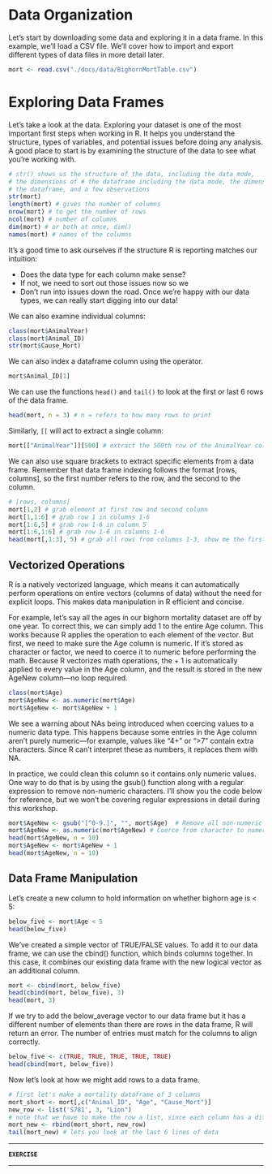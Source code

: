 # Data Organization {#data-org}

Let’s start by downloading some data and exploring it in a data frame. In this example, we’ll load a CSV file. We’ll cover how to import and export different types of data files in more detail later.

```r
mort <- read.csv("./docs/data/BighornMortTable.csv")
```

# Exploring Data Frames

Let’s take a look at the data. Exploring your dataset is one of the most important first steps when working in R. It helps you understand the structure, types of variables, and potential issues before doing any analysis. A good place to start is by examining the structure of the data to see what you’re working with.

```r
# str() shows us the structure of the data, including the data mode, 
# the dimensions of # the dataframe including the data mode, the dimensions of 
# the dataframe, and a few observations
str(mort)  
length(mort) # gives the number of columns
nrow(mort) # to get the number of rows
ncol(mort) # number of columns
dim(mort) # or both at once, dim()
names(mort) # names of the columns
```

It's a good time to ask ourselves if the structure R is reporting matches our intuition:

* Does the data type for each column make sense? 
* If not, we need to sort out those issues now so we 
* Don't run into issues down the road. Once we're happy with our data types, we can really start digging into our data!

We can also examine individual columns: 

```r
class(mort$AnimalYear) 
class(mort$Animal_ID)
str(mort$Cause_Mort)
```

We can also index a dataframe column using the operator.

```r
mort$Animal_ID[1]
```

We can use the functions `head()` and `tail()` to look at the first or last 6 rows of the data frame. 

```r
head(mort, n = 3) # n = refers to how many rows to print 
```

Similarly, `[[` will act to extract a single column:
```r
mort[["AnimalYear"]][500] # extract the 500th row of the AnimalYear column
```

We can also use square brackets to extract specific elements from a data frame. Remember that data frame indexing follows the format [rows, columns], so the first number refers to the row, and the second to the column.

```r
# [rows, columns]
mort[1,2] # grab element at first row and second column
mort[1,1:6] # grab row 1 in columns 1-6
mort[1:6,5] # grab row 1-6 in column 5
mort[1:6,1:6] # grab row 1-6 in columns 1-6
head(mort[,1:3], 5) # grab all rows from columns 1-3, show me the first 5 rows
```

## Vectorized Operations {#vectorized}
R is a natively vectorized language, which means it can automatically perform operations on entire vectors (columns of data) without the need for explicit loops. This makes data manipulation in R efficient and concise. 

For example, let’s say all the ages in our bighorn mortality dataset are off by one year. To correct this, we can simply add 1 to the entire Age column. This works because R applies the operation to each element of the vector. But first, we need to make sure the Age column is numeric. If it’s stored as character or factor, we need to coerce it to numeric before performing the math. Because R vectorizes math operations, the + 1 is automatically applied to every value in the Age column, and the result is stored in the new AgeNew column—no loop required.

```r
class(mort$Age)
mort$AgeNew <- as.numeric(mort$Age)
mort$AgeNew <- mort$AgeNew + 1

```

We see a warning about NAs being introduced when coercing values to a numeric data type. This happens because some entries in the Age column aren’t purely numeric—for example, values like "4+" or ">7" contain extra characters. Since R can’t interpret these as numbers, it replaces them with NA.

In practice, we could clean this column so it contains only numeric values. One way to do that is by using the gsub() function along with a regular expression to remove non-numeric characters. I’ll show you the code below for reference, but we won’t be covering regular expressions in detail during this workshop.

```r
mort$AgeNew <- gsub("[^0-9.]", "", mort$Age)  # Remove all non-numeric characters
mort$AgeNew <- as.numeric(mort$AgeNew) # Coerce from character to numeric data mode
head(mort$AgeNew, n = 10)
mort$AgeNew <- mort$AgeNew + 1
head(mort$AgeNew, n = 10)
```

## Data Frame Manipulation

Let's create a new column to hold information on whether bighorn age is < 5:

```r
below_five <- mort$Age < 5
head(below_five)
```

We've created a simple vector of TRUE/FALSE values. To add it to our data frame, we can use the cbind() function, which binds columns together. In this case, it combines our existing data frame with the new logical vector as an additional column.

```r
mort <- cbind(mort, below_five)
head(cbind(mort, below_five), 3)
head(mort, 3)
```

If we try to add the below_average vector to our data frame but it has a different number of elements than there are rows in the data frame, R will return an error. The number of entries must match for the columns to align correctly.

```r
below_five <- c(TRUE, TRUE, TRUE, TRUE, TRUE)
head(cbind(mort, below_five))
```

Now let's look at how we might add rows to a data frame. 
```r
# first let's make a mortality dataframe of 3 columns
mort_short <- mort[,c("Animal_ID", "Age", "Cause_Mort")]
new_row <- list('S781', 3, "Lion") 
# note that we have to make the row a list, since each column has a different data type
mort_new <- rbind(mort_short, new_row)
tail(mort_new) # lets you look at the last 6 lines of data
```

***

**`EXERCISE`**

***